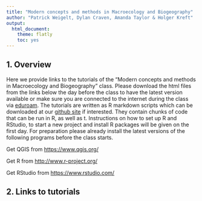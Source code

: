 ```yaml
---
title: "Modern concepts and methods in Macroecology and Biogeography"
author: "Patrick Weigelt, Dylan Craven, Amanda Taylor & Holger Kreft"
output: 
  html_document: 
    theme: flatly
    toc: yes
---
```


## 1. Overview

Here we provide links to the tutorials of the "Modern concepts and methods in Macroecology and Biogeography" class. Please download the html files from the links below the day before the class to have the latest version available or make sure you are connected to the internet during the class via [eduroam](https://www.gwdg.de/network-services/setting-up-eduroam). The tutorials are written as R markdown scripts which can be downloaded at our [github site](https://www.gwdg.de/network-services/setting-up-eduroam) if interested. They contain chunks of code that can be run in R, as well as t. Instructions on how to set up R and RStudio, to start a new project and install R packages will be given on the first day. For preparation please already install the latest versions of the following programs before the class starts.


Get QGIS from <https://www.qgis.org/>

Get R from <http://www.r-project.org/>

Get RStudio from <https://www.rstudio.com/>


## 2. Links to tutorials
